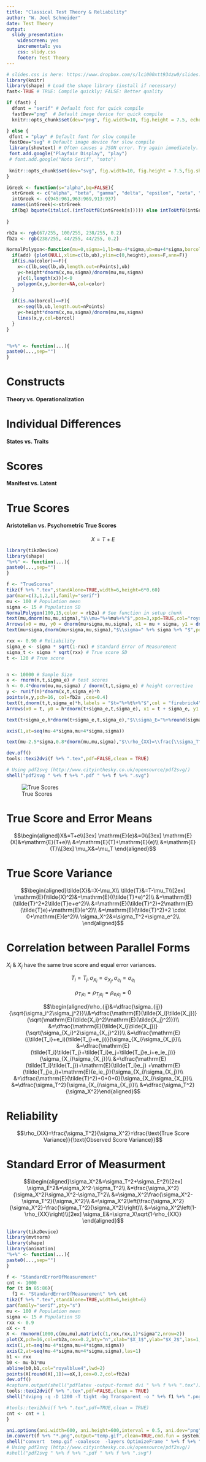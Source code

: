 ```yaml
---
title: "Classical Test Theory & Reliability"
author: "W. Joel Schneider"
date: Test Theory
output:
  slidy_presentation:
    widescreen: yes
    incremental: yes
    css: slidy.css
    footer: Test Theory
---
```


```r
# slides.css is here: https://www.dropbox.com/s/lci000xtt934zw0/slides.css?dl=0
library(knitr)
library(shape) # Load the shape library (install if necessary)
fast<-TRUE # TRUE: Compile quickly; FALSE: Better quality

if (fast) {
  dfont = "serif" # Default font for quick compile
  fastDev="png"  # Default image device for quick compile
  knitr::opts_chunk$set(dev="png", fig.width=10, fig.height = 7.5, echo=FALSE)

} else {
 dfont = "play" # Default font for slow compile
 fastDev="svg" # Default image device for slow compile
 library(showtext) # Often causes a JSON error. Try again immediately.
 font.add.google("Playfair Display", "play") 
 # font.add.google("Noto Serif", "noto")   
 
 knitr::opts_chunk$set(dev="svg", fig.width=10, fig.height = 7.5,fig.showtext=TRUE,tidy=TRUE,tidy.opts=list(blank=FALSE, width.cutoff=40), echo=FALSE, family=dfont)
}

iGreek <- function(s="alpha",bq=FALSE){
  strGreek <- c("alpha", "beta", "gamma", "delta", "epsilon", "zeta", "eta", "theta", "iota", "kappa", "lambda", "mu", "nu", "xi", "omicron", "pi", "rho", "sigma", "tau", "upsilon", "phi", "chi", "psi", "omega","Alpha", "Beta", "Gamma", "Delta", "Epsilon", "Zeta", "Eta", "Theta", "Iota", "Kappa", "Lambda", "Mu", "Nu", "Xi", "Omicron", "Pi", "Rho", "Sigma", "Tau", "Upsilon", "Phi", "Chi", "Psi", "Omega")
  intGreek <- c(945:961,963:969,913:937)
  names(intGreek)<-strGreek
  if(bq) bquote(italic(.(intToUtf8(intGreek[s])))) else intToUtf8(intGreek[s])
  
}

rb2a <- rgb(67/255, 100/255, 238/255, 0.2) 
fb2a <- rgb(238/255, 44/255, 44/255, 0.2) 

NormalPolygon<-function(mu=0,sigma=1,lb=mu-4*sigma,ub=mu+4*sigma,borcol=NA,color="royalblue2",height=dnorm(mu,mu,sigma),nPoints=1000,add=TRUE){
  if(add) {plot(NULL,xlim=c(lb,ub),ylim=c(0,height),axes=F,ann=F)}
  if(is.na(color)==F){
    x<-c(lb,seq(lb,ub,length.out=nPoints),ub)
    y<-height*dnorm(x,mu,sigma)/dnorm(mu,mu,sigma)
    y[c(1,length(x))]<-0
    polygon(x,y,border=NA,col=color) 
  }
  
  if(is.na(borcol)==F){
    x<-seq(lb,ub,length.out=nPoints)
    y<-height*dnorm(x,mu,sigma)/dnorm(mu,mu,sigma)
    lines(x,y,col=borcol)
  }
}


"%+%" <- function(...){
paste0(...,sep="")
}
```

# Constructs 


#### Theory vs. Operationalization {.CenterMe}

# Individual Differences


#### States vs. Traits

# Scores


#### Manifest vs. Latent

# True Scores

#### Aristotelian vs. Psychometric True Scores

$$X=T+E$$

```r
library(tikzDevice)
library(shape)
"%+%" <- function(...){
paste0(...,sep="")
}

f <- "TrueScores"
tikz(f %+% ".tex",standAlone=TRUE,width=6,height=6*0.60)
par(mar=c(3,1,2,1),family="serif")
mu <- 100 # Population mean
sigma <- 15 # Population SD
NormalPolygon(100,15,color = rb2a) # See function in setup chunk
text(mu,dnorm(mu,mu,sigma),"$\\mu="%+%mu%+%"$",pos=3,xpd=TRUE,col="royalblue4",cex=1.5) # mu label
Arrows(x0 = mu, y0 = dnorm(mu+sigma,mu,sigma), x1 = mu + sigma, y1 = dnorm(mu+sigma,mu,sigma),arr.adj = 1,col="royalblue4") # Show arrow from mean to +1 SD
text(mu+sigma,dnorm(mu+sigma,mu,sigma),"$\\sigma=" %+% sigma %+% "$",pos=4,xpd=TRUE,col="royalblue4",cex=1.5) # sigma label

rxx <- 0.90 # Reliability
sigma_e <- sigma * sqrt(1-rxx) # Standard Error of Measurement
sigma_t <- sigma * sqrt(rxx) # True score SD
t <- 120 # True score


n <- 10000 # Sample Size
x <- rnorm(n,t,sigma_e) # test scores
h <- 0.4*dnorm(mu,mu,sigma) / dnorm(t,t,sigma_e) # height corrective
y <- runif(n)*dnorm(x,t,sigma_e)*h
points(x,y,pch=16, col=fb2a ,cex=0.4)
text(t,dnorm(t,t,sigma_e)*h,labels = "$t="%+%t%+%"$",col = "firebrick4",pos=3,cex=1.5) # True score label
Arrows(x0 = t, y0 = h*dnorm(t+sigma_e,t,sigma_e), x1 = t + sigma_e, y1 = h*dnorm(t+sigma_e,t,sigma_e),arr.adj = 1,col="firebrick4",arr.length = 0.2) # Show arrow from mean to +1 SD

text(t+sigma_e,h*dnorm(t+sigma_e,t,sigma_e),"$\\sigma_E="%+%round(sigma_e,2)%+%"$",pos=4,xpd=TRUE,col="firebrick4",cex=1.5) # SEM label

axis(1,at=seq(mu-4*sigma,mu+4*sigma,sigma))

text(mu-2.5*sigma,0.8*dnorm(mu,mu,sigma),"$\\rho_{XX}=\\frac{\\sigma_T^2}{\\sigma_X^2}=\\frac{"%+% (rxx * sigma^2) %+% "}{"%+% sigma^2 %+% "}="%+% rxx %+% "$",cex=1.5)

dev.off()
tools::texi2dvi(f %+% ".tex",pdf=FALSE,clean = TRUE)

# Using pdf2svg (http://www.cityinthesky.co.uk/opensource/pdf2svg/) 
shell("pdf2svg " %+% f %+% ".pdf " %+% f %+% ".svg")
```

![True Scores](TrueScores.svg)

# True Score and Error Means

$$\begin{aligned}X&=T+e\\[3ex]
\mathrm{E}(e)&=0\\[3ex]
\mathrm{E}(X)&=\mathrm{E}(T+e)\\
&=\mathrm{E}(T)+\mathrm{E}(e)\\
&=\mathrm{E}(T)\\[3ex]
\mu_X&=\mu_T
\end{aligned}$$

# True Score Variance

$$\begin{aligned}\tilde{X}&=X-\mu_X\\
\tilde{T}&=T-\mu_T\\[2ex]
\mathrm{E}(\tilde{X}^2)&=\mathrm{E}((\tilde{T}+e)^2)\\
&=\mathrm{E}(\tilde{T}^2+2\tilde{T}e+e^2)\\ 
&=\mathrm{E}(\tilde{T}^2)+2\mathrm{E}(\tilde{T}e)+\mathrm{E}(e^2)\\
&=\mathrm{E}(\tilde{T}^2)+2 \cdot 0+\mathrm{E}(e^2)\\
\sigma_X^2&=\sigma_T^2+\sigma_e^2\\
\end{aligned}$$

# Correlation between Parallel Forms

$X_i$ & $X_j$ have the same true score and equal error variances.

$$T_i=T_j, \sigma_{X_i} = \sigma_{X_j},\sigma_{e_i} = \sigma_{e_i}$$

$$\rho_{T_i e_i}=\rho_{T_j e_j}=\rho_{e_i e_j}=0$$

$$\begin{aligned}\rho_{ij}&=\dfrac{\sigma_{ij}}{\sqrt{\sigma_i^2\sigma_j^2}}\\&=\dfrac{\mathrm{E}(\tilde{X_i}\tilde{X_j})}{\sqrt{\mathrm{E}(\tilde{X_i}^2)\mathrm{E}(\tilde{X_j}^2)}}\\
&=\dfrac{\mathrm{E}(\tilde{X_i}\tilde{X_j})}{\sqrt{\sigma_{X_i}^2\sigma_{X_j}^2}}\\
&=\dfrac{\mathrm{E}((\tilde{T_i}+e_i)(\tilde{T_j}+e_j))}{\sigma_{X_i}\sigma_{X_j}}\\
&=\dfrac{\mathrm{E}(\tilde{T_i}\tilde{T_j}+\tilde{T_i}e_j+\tilde{T_j}e_i+e_ie_j))}{\sigma_{X_i}\sigma_{X_j}}\\
&=\dfrac{\mathrm{E}(\tilde{T_i}\tilde{T_j})+\mathrm{E}(\tilde{T_i}e_j) +\mathrm{E}(\tilde{T_j}e_i)+\mathrm{E}(e_ie_j)}{\sigma_{X_i}\sigma_{X_j}}\\
&=\dfrac{\mathrm{E}(\tilde{T}^2)+0+0+0}{\sigma_{X_i}\sigma_{X_j}}\\
&=\dfrac{\sigma_T^2}{\sigma_{X_i}\sigma_{X_j}}\\
&=\dfrac{\sigma_T^2}{\sigma_X^2}\end{aligned}$$

# Reliability

$$\rho_{XX}=\frac{\sigma_T^2}{\sigma_X^2}=\frac{\text{True Score Variance}}{\text{Observed Score Variance}}$$

# Standard Error of Measurment

$$\begin{aligned}\sigma_X^2&=\sigma_T^2+\sigma_E^2\\[2ex]
\sigma_E^2&=\sigma_X^2-\sigma_T^2\\
&=\frac{\sigma_X^2}{\sigma_X^2}\sigma_X^2-\sigma_T^2\\
&=\sigma_X^2\frac{\sigma_X^2-\sigma_T^2}{\sigma_X^2}\\
&=\sigma_X^2\left(\frac{\sigma_X^2}{\sigma_X^2}-\frac{\sigma_T^2}{\sigma_X^2}\right)\\
&=\sigma_X^2\left(1-\rho_{XX}\right)\\[2ex]
\sigma_E&=\sigma_X\sqrt{1-\rho_{XX}}
\end{aligned}$$

```r

library(tikzDevice)
library(mvtnorm)
library(shape)
library(animation)
"%+%" <- function(...){
paste0(...,sep="")
}

f <- "StandardErrorOfMeasurement"
cnt <- 1000
for (t in 85:86){
  f1 <- "StandardErrorOfMeasurement" %+% cnt
tikz(f %+% ".tex",standAlone=TRUE,width=6,height=6)
par(family="serif",pty="s")
mu <- 100 # Population mean
sigma <- 15 # Population SD
rxx <- 0.9
oX <- t
X <- rmvnorm(1000,c(mu,mu),matrix(c(1,rxx,rxx,1)*sigma^2,nrow=2))
plot(X,pch=16,col=rb2a,cex=0.2,bty="n",xlab="$X_1$",ylab="$X_2$",las=1,axes=F,main="$\\mathrm{Standard\\,Error\\,o\\,Measurement\\,}(\\sigma_E^2)$")
axis(1,at=seq(mu-4*sigma,mu+4*sigma,sigma))
axis(2,at=seq(mu-4*sigma,mu+4*sigma,sigma),las=1)
b1 <- rxx 
b0 <- mu-b1*mu
abline(b0,b1,col="royalblue4",lwd=2)
points(X[round(X[,1])==oX,],cex=0.2,col=fb2a)
dev.off()
#capture.output(shell("pdflatex -output-format dvi " %+% f %+% ".tex"))
tools::texi2dvi(f %+% ".tex",pdf=FALSE,clean = TRUE)
shell("dvipng -q -D 1200 -T tight -bg Transparent -o " %+% f1 %+% ".png " %+% f %+% ".dvi")

#tools::texi2dvi(f %+% ".tex",pdf=TRUE,clean = TRUE)
cnt <- cnt + 1
}

ani.options(ani.width=600, ani.height=600,interval = 0.5, ani.dev="png", ani.type="png")
im.convert(f %+% "*.png",output="temp.gif",clean=TRUE,cmd.fun = system)
shell("convert  temp.gif -coalesce  -layers OptimizeFrame " %+% f %+% ".gif")
# Using pdf2svg (http://www.cityinthesky.co.uk/opensource/pdf2svg/) 
#shell("pdf2svg " %+% f %+% ".pdf " %+% f %+% ".svg")
```

